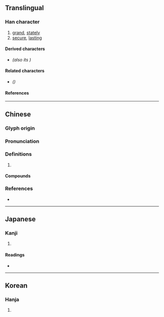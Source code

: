 {{also|岿}}
{{character info/new}}
==Translingual==

===Han character===
{{Han char|rn=46|rad=山|as=17|sn=20|four=22127|canj=UHMB|ids=⿱山歸}}

# [[grand]], [[stately]]
# [[secure]], [[lasting]]

====Derived characters====
* <font size=4>{{l|mul|[[𡿢]]}}</font> ''(also its {{w|Variant Chinese character|variant form}})''

====Related characters====
* {{l|mul|[[岿]]}} ''({{w|Simplified Chinese}})''

====References====
{{Han ref|kx=0322.280|dkj=08622|dj=0622.400|hdz=10807.090|uh=5DCB}}

----

==Chinese==
{{zh-forms|s=岿}}

===Glyph origin===
{{Han etym}}

===Pronunciation===
{{zh-pron
|m=kuī
|c=kwai1,kwai2
|mn=ml:khui
|mc=y
|oc=y
|cat=
}}

===Definitions===
{{zh-hanzi}}

# {{rfdef|zh}}

====Compounds====
{{zh-der|巋然|巋然獨存}}

===References===
* {{R:yue:Hanzi}}

----

==Japanese==

===Kanji===
{{ja-kanji|grade=|rs=山17}}

# {{defn|lang=ja|sort=山17}}

====Readings====
* {{ja-readings|on=[[き]] (ki), [[ぎ]] (gi)|kun=[[つらなる]] (tsuranaru)}}

----

==Korean==

===Hanja===
{{ko-hanja|hangeul=[[규]]|rv=gyu|mr=kyu}}

# {{defn|lang=ko|sort=山17}}